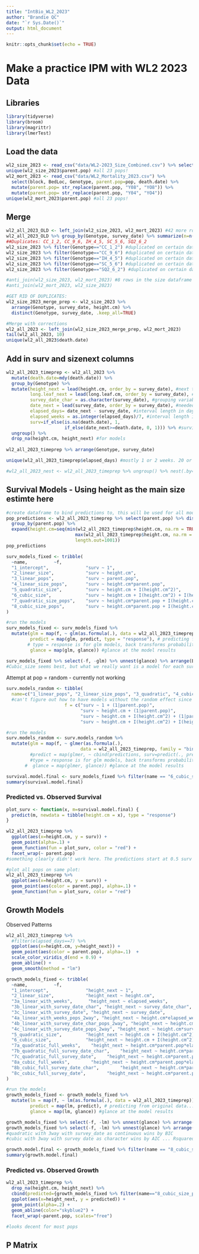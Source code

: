 ```yaml
---
title: "IntBio_WL2_2023"
author: "Brandie QC"
date: "`r Sys.Date()`"
output: html_document
---
```


```r
knitr::opts_chunk$set(echo = TRUE)
```

# Make a practice IPM with WL2 2023 Data

## Libraries
```r
library(tidyverse)
library(broom)
library(magrittr)
library(lmerTest)
```

## Load the data
```r
wl2_size_2023 <- read_csv("data/WL2-2023_Size_Combined.csv") %>% select(survey_date, Genotype, parent.pop, height.cm, long.leaf.cm)
unique(wl2_size_2023$parent.pop) #all 23 pops!
wl2_mort_2023 <- read_csv("data/WL2_Mortality_2023.csv") %>% 
  select(block, BedLoc, Genotype, parent.pop=pop, death.date) %>% 
  mutate(parent.pop= str_replace(parent.pop, "Y08", "YO8")) %>% 
  mutate(parent.pop= str_replace(parent.pop, "Y04", "YO4")) 
unique(wl2_mort_2023$parent.pop) #all 23 pops!
```

## Merge
```r
wl2_all_2023_OLD <- left_join(wl2_size_2023, wl2_mort_2023) #42 more rows, why? duplicate rows somewhere 
wl2_all_2023_OLD %>% group_by(Genotype, survey_date) %>% summarize(n=n()) %>% arrange(desc(n)) 
##Duplicates: CC_1_2, CC_9_6, IH_4_5, SC_5_6, SQ2_6_2
wl2_size_2023 %>% filter(Genotype=="CC_1_2") #duplicated on certain dates  
wl2_size_2023 %>% filter(Genotype=="CC_9_6") #duplicated on certain dates  
wl2_size_2023 %>% filter(Genotype=="IH_4_5") #duplicated on certain dates  
wl2_size_2023 %>% filter(Genotype=="SC_5_6") #duplicated on certain dates  
wl2_size_2023 %>% filter(Genotype=="SQ2_6_2") #duplicated on certain dates  

#anti_join(wl2_size_2023, wl2_mort_2023) #8 rows in the size dataframe without death date info, probably died at planting 
#anti_join(wl2_mort_2023, wl2_size_2023)

#GET RID OF DUPLICATES:
wl2_size_2023_merge_prep <- wl2_size_2023 %>% 
  arrange(Genotype, survey_date, height.cm) %>% 
  distinct(Genotype, survey_date, .keep_all=TRUE)

#Merge with corrections 
wl2_all_2023 <- left_join(wl2_size_2023_merge_prep, wl2_mort_2023)
tail(wl2_all_2023, 10)
unique(wl2_all_2023$death.date)
```

## Add in surv and sizenext columns
```r
wl2_all_2023_timeprep <- wl2_all_2023 %>% 
  mutate(death.date=mdy(death.date)) %>% 
  group_by(Genotype) %>% 
  mutate(height_next = lead(height.cm, order_by = survey_date), #next timepoints height
         long.leaf_next = lead(long.leaf.cm, order_by = survey_date), #next timepoints leaf length 
         survey_date_char = as.character(survey_date), #grouping variable to compare to continuous survey date 
         date_next = lead(survey_date, order_by = survey_date), #needed for surv code and interval calc
         elapsed_days= date_next - survey_date, #interval length in days
         elapsed_weeks = as.integer(elapsed_days)/7, #interval length in weeks 
         surv=if_else(is.na(death.date), 1,
                      if_else(date_next>=death.date, 0, 1))) %>% #survival to the next size time point
  ungroup() %>%
  drop_na(height.cm, height_next) #for models
         
wl2_all_2023_timeprep %>% arrange(Genotype, survey_date)

unique(wl2_all_2023_timeprep$elapsed_days) #mostly 1 or 2 weeks. 20 or 23 days from initial size measurements on campus to field measurements 

#wl2_all_2023_nest <- wl2_all_2023_timeprep %>% ungroup() %>% nest(.by=survey_date)
```

## Survival Models - Using height as the main size estimte here 
```r
#create dataframe to bind predictions to, this will be used for all model fitting
pop_predictions <- wl2_all_2023_timeprep %>% select(parent.pop) %>% distinct() %>%  #get pop ids
  group_by(parent.pop) %>% 
  expand(height.cm=seq(min(wl2_all_2023_timeprep$height.cm, na.rm = TRUE),
                          max(wl2_all_2023_timeprep$height.cm, na.rm = TRUE),
                          length.out=1001)) 
pop_predictions
```


```r
surv_models_fixed <- tribble(
  ~name,          ~f,
  "1_intercept",              "surv ~ 1", 
  "2_linear_size",            "surv ~ height.cm", 
  "3_linear_pops",            "surv ~ parent.pop",
  "4_linear_size_pops",       "surv ~ height.cm*parent.pop",
  "5_quadratic_size",         "surv ~ height.cm + I(height.cm^2)", 
  "6_cubic_size",             "surv ~ height.cm + I(height.cm^2) + I(height.cm^3)",
  "7_quadratic_size_pops",    "surv ~ height.cm*parent.pop + I(height.cm^2)", 
  "8_cubic_size_pops",        "surv ~ height.cm*parent.pop + I(height.cm^2) + I(height.cm^3)"
)

#run the models 
surv_models_fixed <- surv_models_fixed %>%
  mutate(glm = map(f, ~ glm(as.formula(.), data = wl2_all_2023_timeprep, family = "binomial")), #run the models 
         predict = map(glm, predict, type = "response"), # predicting from original data...
        # type = response is for glm models, back transforms probabilities from logit scale 
         glance = map(glm, glance)) #glance at the model results

surv_models_fixed %>% select(-f, -glm) %>% unnest(glance) %>% arrange(BIC) #look at the model fitting info 
#Cubic_size seems best, but what we really want is a model for each survey date, right?
```

Attempt at pop = random - currently not working
```r
surv.models_random <- tibble(
  name=c("1_linear_pops", "2_linear_size_pops", "3_quadratic", "4_cubic"), #names of the different models
  #can't figure out how to have models without the random effect since glmer requires that 
                      f = c("surv ~ 1 + (1|parent.pop)", 
                            "surv ~ height.cm + (1|parent.pop)", 
                            "surv ~ height.cm + I(height.cm^2) + (1|parent.pop)", 
                            "surv ~ height.cm + I(height.cm^2) + I(height.cm^3) + (1|parent.pop)")) #model functions

#run the models 
surv.models_random <- surv.models_random %>%
  mutate(glm = map(f, ~ glmer(as.formula(.), 
                            data = wl2_all_2023_timeprep, family = "binomial"))) #, #run the models 
         #predict = map(glmer, ~ cbind(predictions, surv=predict(., predictions, type = "response"))), #put predictions generated from the models into the "predictions" dataframe 
         #type = response is for glm models, back transforms probabilities from logit scale 
       #  glance = map(glmer, glance)) #glance at the model results
```

```r
survival.model.final <- surv_models_fixed %>% filter(name == "6_cubic_size") %>% pull(glm) %>% magrittr::extract2(1)
summary(survival.model.final)
```

### Predicted vs. Observed Survival 
```r
plot_surv <- function(x, m=survival.model.final) {
  predict(m, newdata = tibble(height.cm = x), type = "response")
}

wl2_all_2023_timeprep %>%
  ggplot(aes(x=height.cm, y = surv)) +
  geom_point(alpha=.1) + 
  geom_function(fun = plot_surv, color = "red") + 
  facet_wrap(~ parent.pop)
#something clearly didn't work here. The predictions start at 0.5 surv rather than 0...

#plot all pops on same plot:
wl2_all_2023_timeprep %>%
  ggplot(aes(x=height.cm, y = surv)) +
  geom_point(aes(color = parent.pop), alpha=.1) + 
  geom_function(fun = plot_surv, color = "red") 
```


## Growth Models
Observed Patterns
```r
wl2_all_2023_timeprep %>% 
  #filter(elapsed_days==7) %>% 
  ggplot(aes(x=height.cm, y=height_next)) +
  geom_point(aes(color = parent.pop), alpha=.1)  +
  scale_color_viridis_d(end = 0.9) + 
  geom_abline() +
  geom_smooth(method = "lm")
```


```r
growth_models_fixed <- tribble(
  ~name,          ~f,
  "1_intercept",              "height_next ~ 1", 
  "2_linear_size",            "height_next ~ height.cm", 
  "3a_linear_with_weeks",      "height_next ~ elapsed_weeks",
  "3b_linear_with_survey_date_char", "height_next ~ survey_date_char",
  "3c_linear_with_survey_date", "height_next ~ survey_date",
  "4a_linear_with_weeks_pops_2way", "height_next ~ height.cm*elapsed_weeks + height.cm*parent.pop + elapsed_weeks*parent.pop",
  "4b_linear_with_survey_date_char_pops_2way", "height_next ~ height.cm*survey_date_char + height.cm*parent.pop + survey_date_char*parent.pop",
  "4c_linear_with_survey_date_pops_2way", "height_next ~ height.cm*survey_date + height.cm*parent.pop + survey_date*parent.pop",
  "5_quadratic_size",         "height_next ~ height.cm + I(height.cm^2)", 
  "6_cubic_size",             "height_next ~ height.cm + I(height.cm^2) + I(height.cm^3)",
  "7a_quadratic_full_weeks",    "height_next ~ height.cm*parent.pop*elapsed_weeks + I(height.cm^2)", 
  "7b_quadratic_full_survey_date_char",    "height_next ~ height.cm*parent.pop*survey_date_char + I(height.cm^2)", 
  "7c_quadratic_full_survey_date",    "height_next ~ height.cm*parent.pop*survey_date + I(height.cm^2)", 
  "8a_cubic_full_weeks",        "height_next ~ height.cm*parent.pop*elapsed_weeks + I(height.cm^2) + I(height.cm^3)",
  "8b_cubic_full_survey_date_char",        "height_next ~ height.cm*parent.pop*survey_date_char + I(height.cm^2) + I(height.cm^3)",
  "8c_cubic_full_survey_date",        "height_next ~ height.cm*parent.pop*survey_date + I(height.cm^2) + I(height.cm^3)"
)

#run the models 
growth_models_fixed <- growth_models_fixed %>%
  mutate(lm = map(f, ~ lm(as.formula(.), data = wl2_all_2023_timeprep)), #run the models 
         predict = map(lm, predict), # predicting from original data...
         glance = map(lm, glance)) #glance at the model results

growth_models_fixed %>% select(-f, -lm) %>% unnest(glance) %>% arrange(BIC) #look at the model fitting info 
growth_models_fixed %>% select(-f, -lm) %>% unnest(glance) %>% arrange(AIC) #look at the model fitting info 
#quadratic with 3way with survey_date as continuous wins by BIC
#cubic with 3way with survey date as character wins by AIC ... Rsquared higher for this model too
```

```r
growth.model.final <- growth_models_fixed %>% filter(name == "8_cubic_size_pops") %>% pull(lm) %>% magrittr::extract2(1)
summary(growth.model.final)
```

### Predicted vs. Observed Growth
```r
wl2_all_2023_timeprep %>% 
  drop_na(height.cm, height_next) %>% 
  cbind(predicted={growth_models_fixed %>% filter(name=="8_cubic_size_pops") %>% pull(predict) %>% unlist()}) %>%
  ggplot(aes(x=height_next, y = predicted)) +
  geom_point(alpha=.2) +
  geom_abline(color="skyblue2") +
  facet_wrap(~parent.pop, scales="free")

#looks decent for most pops
```


## P Matrix 
